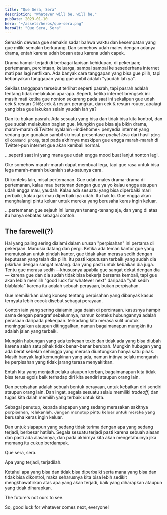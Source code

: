 ```yaml
---
title: "Que Sera, Sera"
description: "Whatever will be, will be."
pubDate: 2023-01-10
hero: "~/assets/heros/que-sera.png"
heroAlt: "Que Sera, Sera"
---
```


Semakin dewasa gue semakin sadar bahwa waktu dan kesempatan yang gue miliki semakin berkurang. Dan somehow udah males dengan adanya drama, entah karena udah bosan atau karena udah capek.

Drama hampir terjadi di berbagai lapisan kehidupan, di pekerjaan; pertemanan, percintaan, keluarga, sampai sampai ke sesederhana internet mati pas lagi netflixan. Ada banyak cara tanggapan yang bisa gue pilih, tapi kebanyakan tanggapan yang gue ambil adalah "yaudah lah ya".

Sekilas tanggapan tersebut terlihat seperti pasrah, tapi pasrah adalah tentang tidak melakukan apa-apa. Seperti, ketika internet brengsek ini masih mati ketika gue nonton sekarang pada saat ini sekalipun gue udah cek & restart DNS; cek & restart perangkat, dan cek & restart router, apalagi yang bisa gue lakukan selain yaudah lah ya?

Dan itu bukan pasrah. Ada sesuatu yang bisa dan tidak bisa kita kontrol, dan gue sudah melakukan bagian gue. Mungkin gue bisa aja bikin drama, marah-marah di Twitter nyalahin ~indiehome~ penyedia internet yang sedang gue gunakan sambil skrinsut presentase _packet loss_ dari hasil `ping` di `command promp`, tapi pada akhirnya meskipun gue engga marah-marah di Twitter-pun internet gue akan kembali normal.

...seperti saat ini yang mana gue udah engga mood buat lanjut nonton lagi.

Oke somehow marah-marah dapat membuat lega, tapi gue rasa untuk bisa lega marah-marah bukanlah satu-satunya cara.

Di konteks lain, misal pertemanan. Gue udah males drama-drama di pertemanan, kalau mau berteman dengan gue ya yo kalau engga ataupun udah engga mau, yaudah. Kalau ada sesuatu yang bisa diperbaiki mari perbaiki, kalau gak mau diperbaiki ya udah. Itu hak lo. Gue engga akan menghalangi pintu keluar untuk mereka yang berusaha keras ingin keluar.

...pertemanan gue sejauh ini lumayan tenang-tenang aja, dan yang di atas itu hanya sebatas sebagai contoh.

## The farewell(?)

Hal yang paling sering dialami dalam urusan "perpisahan" ini pertama di pekerjaan.
Manusia datang dan pergi. Ketika ada teman kantor gue yang memutuskan untuk pindah kantor, gue tidak akan merasa sedih dengan keputusan yang telah dia pilih. Itu pasti keputusan terbaik yang sudah dia pikirkan dengan sangat matang. dan yang pasti untuk kebaikan dia juga. Tentu gue merasa sedih —khususnya apabila gue sangat dekat dengan dia— karena gue dan dia sudah tidak bisa bekerja bersama kembali, tapi gue akan lebih memilih "good luck for whatever next" daripada "yah sedih blablabla" karena itu adalah sebuah perayaan, bukan perpisahan.

Gue memikirkan ulang konsep tentang perpisahan yang dibanyak kasus ternyata lebih cocok disebut sebagai perayaan.

Contoh lain yang sering dialamin juga dalah di percintaan. kasusnya hampir sama dengan paragraf sebelumnya, namun konteks hubungannya adalah perasaan daripada pekerjaan. terkadang kita merasa sulit unutuk meninggalkan ataupun ditinggalkan, namun bagaimanapun mungkin itu adalah jalan yang terbaik.

Mungkin hubungan yang ada terkesan toxic dan tidak ada yang bisa diubah karena salah satu pihak tidak benar-benar berubah. Mungkin hubugan yang ada berat sebelah sehingga yang merasa diuntungkan hanya satu pihak. Masih banyak lagi kemungkinan yang ada, namun intinya selalu mengarah ke perpisahan yang tidak jarang terasa menyakitkan.

Entah kita yang menjadi pelaku ataupun korban, bagaimanapun kita tidak bisa terus egois baik terhadap diri kita sendiri ataupun orang lain.

Dan perpisahan adalah sebuah bentuk perayaan, untuk kebaikan diri sendiri ataupun orang lain. Dan ingat, segala sesuatu selalu memiliki _tradeoff_, dan tugas kita dalah memilih yang terbaik untuk kita.

Sebagai penutup, kepada siapapun yang sedang merasakan sakitnya perpisahan, relakanlah. Jangan menutup pintu keluar untuk mereka yang berusaha keras ingin keluar.

Dan untuk siapapun yang sedang tidak terima dengan apa yang sedang terjadi, berbesar hatilah. Segala sesuatu terjadi pasti karena sebuah alasan dan pasti ada alasannya, dan pada akhirnya kita akan mengetahuinya jika memang itu cukup berdampak.

Que sera, sera.

Apa yang terjadi, terjadilah.

Ketahui apa yang bisa dan tidak bisa diperbaiki serta mana yang bisa dan tidak bisa dikontrol, maka seharusnya kita bisa lebih sedikit mengkhawatirkan atas apa yang akan terjadi, baik yang diharapkan ataupun yang tidak diharapkan.

The future's not ours to see.

So, good luck for whatever comes next, everyone!
